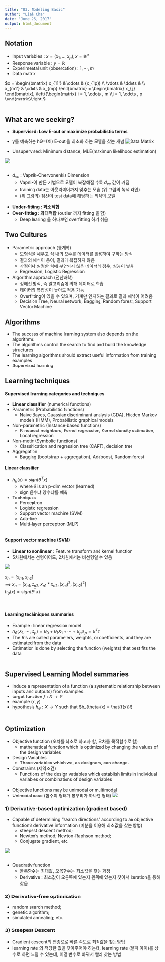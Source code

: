 ```yaml
---
title: "03. Modeling Basic"
author: "Liah Cha"
date: "June 26, 2017"
output: html_document
---
```


## Notation
- Input variables : $x = (x_{1}, ..., x_{p}), x=\mathbb{R}^{p}$
- Response variable : $y = \mathbb{R}$
- Experimental unit (obsercation) : $1,\cdots, m$
- Data matrix

$x = \begin{bmatrix} x_{11'} & \cdots & {x_{1p}} \\ \vdots & \ddots & \\ x_{m1'} & \cdots & x_{mp} \end{bmatrix} = \begin{bmatrix} x_{ij} \end{bmatrix}, \left\{\begin{matrix} i = 1, \cdots , m \\j = 1, \cdots , p \end{matrix}\right.$ 
<br/><br/>

## What are we seeking?
- **Supervised: Low E-out or maximize probabilistic terms**
- y를 예측하는 hΘ=(Xi) E-out 을 최소화 하는 모델을 찾는 개념
![Data Matrix](./img/03_Eout.JPG)

- Unsupervised: Minimum distance, MLE(maximun likelihood estimation)

![](./img/03_dvc.JPG)
<br/><br/>

- $d_{vc}$ : Vapnik-Chervonenkis Dimension
    + Vapnik이 만든 기법으로 모델이 복잡해질 수록 $d_{vc}$ 값이 커짐
    + training data는 아웃라이어까지 맞추는 모습 (위 그림의 녹색 라인)
    + (위 그림의) 점선이 test data에 해당하는 최적의 모델<br/><br/>
- **Under-fitting : 과소적합**
- **Over-fitting : 과대적합** (outlier 까지 fitting 을 함) 
    + Deep learing 을 하다보면 overfitting 하기 쉬움
    
    
## Two Cultures
- Parametric approach (통계학)
    + 모형식을 세우고 식 내의 모수를 데이터를 활용하여 구하는 방식
    + 결과의 해석이 용이, 결과가 복잡하지 않음
    + 가정이나 설정한 식에 부합되지 않은 데이터의 경우, 성능이 낮음
    + Regression, Logistic Regression
- Algorithm approach (전산과학)
    + 정해진 방식, 즉 알고리즘에 의해 데이터로 학습
    + 데이터의 복잡성이 높아도 적용 가능
    + Overfitting이 있을 수 있으며, 기계만 인지하는 결과로 결과 해석이 어려움
    + Decision Tree, Neural network, Bagging, Random forest, Support Vector Machine


## Algorithms
- The success of machine learning system also depends on the algorithms
- The algorithms control the search to find and build the knowledge structures
- The learning algorithms should extract useful information from training examples
- Supervised learning


## Learning techniques
#### Supervised learning categories and techniques
- **Linear classifier** (numerical functions)
- Parametric (Probabilistic functions)
    + Naive Bayes, Guassian discriminant analysis (GDA), Hidden Markov models (HMM), Probabilistic graphical models
- Non-parametric (Instance-based functions)
    + K-nearest neighbors, Kernel regression, Kernel density estimation, Local regression
- Non-metic (Symbolic functions)
    + Classification and regression tree (CART), decision tree
- Aggregation
    + Bagging (bootstrap + aggregation), Adaboost, Random forest

#### Linear classifier
- $h_{\theta}(x) = sign(\theta^{T}x)$
    + where $\theta$ is an p-dim vector (learned)
    + sign 음수냐 양수냐를 예측
- Techniques 
    + Perceptron
    + Logistic regression
    + Support vector machine (SVM)
    + Ada-line
    + Multi-layer perceptron (MLP)
<br/><br/>

#### Support vector machine (SVM)
- **Linear to nonlinear** : Feature transform and kernel function
- 5차원에서는 선형이어도, 2차원에서는 비선형일 수 있음

![](./img/03_linear_nonlinear.JPG)
<br/><br/>
$x_{n} = [x_{n1}, x_{n2}]$ <br/>
==> $x_{n} = [x_{n1}, x_{n2},x_{n1}*x_{n2},(x_{n1})^{2}, (x_{n2})^{2}]$<br/>
$h_{\theta}(x) = sign(\theta^{T}x)$<br/>
<br/><br/>


#### Learning techiniques summaries
- Example : linear regression model
- $h_{\theta}(X_{1}, \cdots, X_{p}) = \theta_{0} + \theta_{1}X_{1} + \cdots + \theta_{p}X_{p} = \theta^{T}x$<br/>
- The $\theta$'s are called parameters, weights, or coefficients, and they are estimated from the data
- Estimation is done by selecting the function (weights) that best fits the data
<br/><br/>

## Supervised Learning Model summaries
- Induce a representation of a function (a systematic relationship between inputs and outputs) from examples.
- target function $f: X → Y$
- example $(x,y)$
- hypothesis $h_{\theta} : X → Y$ such that $h_{theta}(x) = \hat{f(x)}$
<br/><br/>

## Optimization
- Objective function (오차를 최소로 하고자 함, 오차를 목적함수로 함)
    + mathematical function which is optimized by changing the values of the design variables
- Design Variables
    + Those variables which we, as designers, can change.
- Constraints (제약조건)
    + Functions of the design vatiables which establish limits in individual variables or combinations of design variables
<br/><br/>
- Objective functions may be unimodal or multimodal
- Unimodal case (함수의 형태가 봉우리가 하나인 형태)
![](./img/04_finding_coefficients.JPG)

### 1) Derivative-based optimization (gradient based)
- Capable of determining "search directions" according to an objective function's derivative information (미분을 이용해 최소값을 찾는 방법)
    + steepest descent method;
    + Newton's method; Newton-Raphson method;
    + Conjugate gradient, etc.
    
![](./img/03_gradient.JPG)
<br/><br/>

-  Quadrativ function
    + 볼록함수는 최대값, 오목함수는 최소값을 찾는 과정
    + Derivative : 최소값이 오른쪽에 있는지 왼쪽에 있는지 찾아서 iteration을 통해 찾음

### 2) Derivative-free optimization
- random search method;
- genetic algorithm;
- simulated annealing; etc.


### 3) Steepest Descent
- Gradient descent의 변종으로 빠른 속도로 최적값을 찾는방법
- learning rate 의 적당한 값을 찾아주어야 하는데, learning rate (알파 아이)를 상수로 하면 느릴 수 있는데, 이걸 변수로 바꿔서 빨리 찾는 방법 
